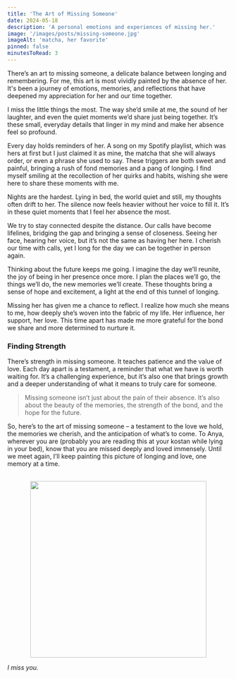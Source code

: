 ```yaml
---
title: 'The Art of Missing Someone'
date: 2024-05-18
description: 'A personal emotions and experiences of missing her.'
image: '/images/posts/missing-someone.jpg'
imageAlt: 'matcha, her favorite'
pinned: false
minutesToRead: 3
---
```


There’s an art to missing someone, a delicate balance between longing and remembering. For me, this art is most vividly painted by the absence of her. It's been a journey of emotions, memories, and reflections that have deepened my appreciation for her and our time together.

I miss the little things the most. The way she’d smile at me, the sound of her laughter, and even the quiet moments we’d share just being together. It’s these small, everyday details that linger in my mind and make her absence feel so profound.

Every day holds reminders of her. A song on my Spotify playlist, which was hers at first but I just claimed it as mine, the matcha that she will always order, or even a phrase she used to say. These triggers are both sweet and painful, bringing a rush of fond memories and a pang of longing. I find myself smiling at the recollection of her quirks and habits, wishing she were here to share these moments with me.

Nights are the hardest. Lying in bed, the world quiet and still, my thoughts often drift to her. The silence now feels heavier without her voice to fill it. It’s in these quiet moments that I feel her absence the most.

We try to stay connected despite the distance. Our calls have become lifelines, bridging the gap and bringing a sense of closeness. Seeing her face, hearing her voice, but it’s not the same as having her here. I cherish our time with calls, yet I long for the day we can be together in person again.

Thinking about the future keeps me going. I imagine the day we’ll reunite, the joy of being in her presence once more. I plan the places we’ll go, the things we’ll do, the new memories we’ll create. These thoughts bring a sense of hope and excitement, a light at the end of this tunnel of longing.

Missing her has given me a chance to reflect. I realize how much she means to me, how deeply she’s woven into the fabric of my life. Her influence, her support, her love. This time apart has made me more grateful for the bond we share and more determined to nurture it.

### Finding Strength

There’s strength in missing someone. It teaches patience and the value of love. Each day apart is a testament, a reminder that what we have is worth waiting for. It’s a challenging experience, but it’s also one that brings growth and a deeper understanding of what it means to truly care for someone.

> Missing someone isn’t just about the pain of their absence. It’s also about the beauty of the memories, the strength of the bond, and the hope for the future.

So, here’s to the art of missing someone – a testament to the love we hold, the memories we cherish, and the anticipation of what’s to come. To Anya, wherever you are (probably you are reading this at your kostan while lying in your bed), know that you are missed deeply and loved immensely. Until we meet again, I’ll keep painting this picture of longing and love, one memory at a time.

<br />

<center>
  <img src="/images/posts/missing-anya.jpg" width="400px" height="400px" />
</center>

_I miss you._
